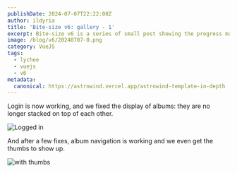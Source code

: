 ```yaml
---
publishDate: 2024-07-07T22:22:00Z
author: ildyria
title: 'Bite-size v6: gallery - 1'
excerpt: Bite-size v6 is a series of small post showing the progress made on the development of the future version of Lychee.
image: /blog/v6/20240707-0.png
category: VueJS
tags:
  - lychee
  - vuejs
  - v6
metadata:
  canonical: https://astrowind.vercel.app/astrowind-template-in-depth
---
```


Login is now working, and we fixed the display of albums: they are no longer stacked on top of each other.

![Logged in](/blog/v6/20240707-1.png)

And after a few fixes, album navigation is working and we even get the thumbs to show up.

![with thumbs](/blog/v6/20240707-2.png)
